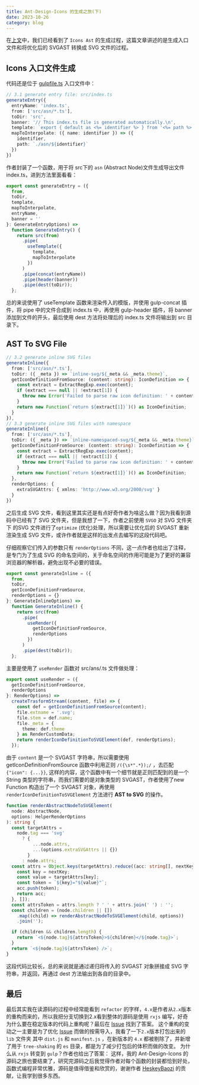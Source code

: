 ```yaml
---
title: Ant-Design-Icons 的生成之旅(下)
date: 2023-10-26
category: blog
---
```


在[上文](https://kanmalu.com/blog/ant-design-icons-part-one/)中，我们已经看到了 `Icons Ast` 的生成过程，这篇文章讲述的是生成入口文件和将优化后的 SVGAST 转换成 SVG 文件的过程。

## Icons 入口文件生成
代码还是位于 [gulpfile.ts](https://github.com/ant-design/ant-design-icons/blob/master/packages/icons-svg/gulpfile.ts) 入口文件中：

```ts showLineNumbers {2}
// 3.1 generate entry file: src/index.ts
generateEntry({
  entryName: 'index.ts',
  from: ['src/asn/*.ts'],
  toDir: 'src',
  banner: '// This index.ts file is generated automatically.\n',
  template: `export { default as <%= identifier %> } from '<%= path %>';`,
  mapToInterpolate: ({ name: identifier }) => ({
    identifier,
    path: `./asn/${identifier}`
  })
})
```

作者封装了一个函数，用于将 src下的 `asn` (Abstract Node)文件生成导出文件 index.ts，进到方法里面看看：

```ts showLineNumbers
export const generateEntry = ({
  from,
  toDir,
  template,
  mapToInterpolate,
  entryName,
  banner = ''
}: GenerateEntryOptions) =>
  function GenerateEntry() {
    return src(from)
      .pipe(
        useTemplate({
          template,
          mapToInterpolate
        })
      )
      .pipe(concat(entryName))
      .pipe(header(banner))
      .pipe(dest(toDir));
  };
```
总的来说使用了 useTemplate 函数来渲染传入的模版，并使用 gulp-concat 插件，将 pipe 中的文件合成到 index.ts 中，再使用 gulp-header 插件，将 banner 添加到文件的开头，最后使用 dest 方法将处理后的 index.ts 文件将输出到 src 目录下。

## AST To SVG File

```ts showLineNumbers
// 3.2 generate inline SVG files
generateInline({
  from: ['src/asn/*.ts'],
  toDir: ({ _meta }) => `inline-svg/${_meta && _meta.theme}`,
  getIconDefinitionFromSource: (content: string): IconDefinition => {
    const extract = ExtractRegExp.exec(content);
    if (extract === null || !extract[1]) {
      throw new Error('Failed to parse raw icon definition: ' + content);
    }
    return new Function(`return ${extract[1]}`)() as IconDefinition;
  }
}),
// 3.3 generate inline SVG files with namespace
generateInline({
  from: ['src/asn/*.ts'],
  toDir: ({ _meta }) => `inline-namespaced-svg/${_meta && _meta.theme}`,
  getIconDefinitionFromSource: (content: string): IconDefinition => {
    const extract = ExtractRegExp.exec(content);
    if (extract === null || !extract[1]) {
      throw new Error('Failed to parse raw icon definition: ' + content);
    }
    return new Function(`return ${extract[1]}`)() as IconDefinition;
  },
  renderOptions: {
    extraSVGAttrs: { xmlns: 'http://www.w3.org/2000/svg' }
  }
})
```

之后生成 SVG 文件，看到这里其实还是有点好奇作者为啥这么做？因为我看到源码中已经有了 SVG 文件夹，但是我想了一下，作者之前使用 `SVGO` 对 SVG 文件夹下 的SVG 文件进行了`optimize` (优化)处理，所以需要让优化后的 SVGAST 重新渲染生成 SVG 文件，或许作者就是这样的出发点去编写的这段代码吧。

仔细观察它们传入的参数只有 `renderOptions` 不同，这一点作者也给出了注释，是专门为了生成 SVG 的命名空间的，关于命名空间的作用可能是为了更好的兼容浏览器的解析器，避免出现不必要的错误。

```ts showLineNumbers
export const generateInline = ({
  from,
  toDir,
  getIconDefinitionFromSource,
  renderOptions = {}
}: GenerateInlineOptions) =>
  function GenerateInline() {
    return src(from)
      .pipe(
        useRender({
          getIconDefinitionFromSource,
          renderOptions
        })
      )
      .pipe(dest(toDir));
  };
```

主要是使用了 `useRender` 函数对 src/ans/.ts 文件做处理：

```ts showLineNumbers
export const useRender = ({
  getIconDefinitionFromSource,
  renderOptions
}: RenderOptions) =>
  createTrasformStream((content, file) => {
    const def = getIconDefinitionFromSource(content);
    file.extname = '.svg';
    file.stem = def.name;
    file._meta = {
      theme: def.theme
    } as RenderCustomData;
    return renderIconDefinitionToSVGElement(def, renderOptions);
  });
```
由于 `content` 是一个 SVGAST 字符串，所以需要使用 getIconDefinitionFromSource 函数中利用正则 `/({\s*".*});/` ，去匹配 `{"icon": {...}}`, 这样的内容，这个函数中有一个细节就是正则匹配到的是一个 String 类型的字符串，而我们需要的是对象类型的 SVGAST，作者使用了new Function 构造出了一个 SVGAST 对象，再使用 `renderIconDefinitionToSVGElement` 方法进行 **AST to SVG** 的操作。

```ts showLineNumbers
function renderAbstractNodeToSVGElement(
  node: AbstractNode,
  options: HelperRenderOptions
): string {
  const targetAttrs =
    node.tag === 'svg'
      ? {
          ...node.attrs,
          ...(options.extraSVGAttrs || {})
        }
      : node.attrs;
  const attrs = Object.keys(targetAttrs).reduce((acc: string[], nextKey) => {
    const key = nextKey;
    const value = targetAttrs[key];
    const token = `${key}="${value}"`;
    acc.push(token);
    return acc;
  }, []);
  const attrsToken = attrs.length ? ' ' + attrs.join(' ') : '';
  const children = (node.children || [])
    .map((child) => renderAbstractNodeToSVGElement(child, options))
    .join('');

  if (children && children.length) {
    return `<${node.tag}${attrsToken}>${children}</${node.tag}>`;
  }
  return `<${node.tag}${attrsToken} />`;
}
```

这段代码比较长，总的来说就是通过递归将传入的 SVGAST 对象拼接成 SVG 字符串，并返回，再通过 dest 方法输出到各自的目录中。

## 最后
最后其实我在读源码的过程中经常能看到 `refactor` 的字样，`4.x`是作者从`2.x`版本的重构而来的，所以我把分支切换到2.x看到整体的源码是使用 `rxjs` 编写，好奇为什么要在稳定版本的代码上重构呢？最后在 [Issue](https://github.com/ant-design/ant-design-icons/issues/104) 找到了答案。
<ImagePreview src='/img/icons1.png' />
这个重构的变动之一主要是为了优化 [Issue](https://github.com/vueComponent/ant-design-vue/issues/1109) 而做的按需导入，我看了一下`2.x`版本打包出来的 `lib` 文件夹
<ImagePreview src='/img/icons2.png' />
其中 `dist.js` 和 `manifest.js` ，在新版本的 `4.x` 都被剔除了，并新增了用于 `tree-shaking` 的 `es` 目录，都是为了减少打包后的体积而做的改变。
为什么从 `rxjs` 转变到 `gulp`？作者也给出了答案：
<ImagePreview src='/img/icons3.png' />
这样，我的 Ant-Design-Icons 的源码之旅也要结束了，研究完源码之后我觉得作者对每个函数的封装都恰到好处，函数式编程非常优雅，源码是值得借鉴和欣赏的，谢谢作者 [HeskeyBaozi](https://github.com/HeskeyBaozi) 的贡献，让我学到很多东西。